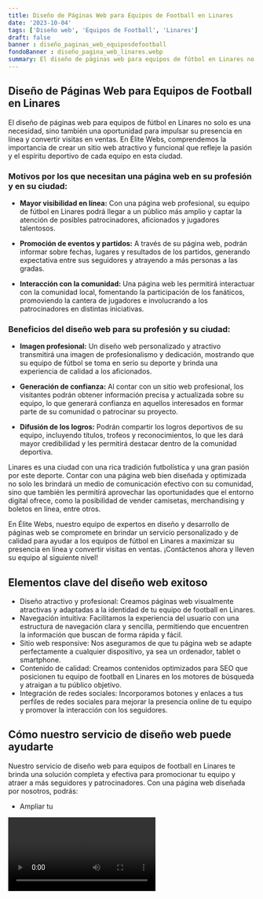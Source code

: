 ```yaml
---
title: Diseño de Páginas Web para Equipos de Football en Linares
date: '2023-10-04'
tags: ['Diseño web', 'Equipos de Football', 'Linares']
draft: false
banner : diseño_paginas_web_equiposdefootball
fondoBanner : diseño_pagina_web_linares.webp
summary: El diseño de páginas web para equipos de fútbol en Linares no solo es una necesidad, sino también una oportunidad para impulsar su presencia en línea y convertir visitas en ventas. En Élite Webs, comprendemos la importancia de crear un sitio web atractivo y funcional que refleje la pasión y el espíritu deportivo de cada equipo en esta ciudad.
---
```


## Diseño de Páginas Web para Equipos de Football en Linares

El diseño de páginas web para equipos de fútbol en Linares no solo es una necesidad, sino también una oportunidad para impulsar su presencia en línea y convertir visitas en ventas. En Élite Webs, comprendemos la importancia de crear un sitio web atractivo y funcional que refleje la pasión y el espíritu deportivo de cada equipo en esta ciudad.

### Motivos por los que necesitan una página web en su profesión y en su ciudad:

- **Mayor visibilidad en línea:** Con una página web profesional, su equipo de fútbol en Linares podrá llegar a un público más amplio y captar la atención de posibles patrocinadores, aficionados y jugadores talentosos.

- **Promoción de eventos y partidos:** A través de su página web, podrán informar sobre fechas, lugares y resultados de los partidos, generando expectativa entre sus seguidores y atrayendo a más personas a las gradas.

- **Interacción con la comunidad:** Una página web les permitirá interactuar con la comunidad local, fomentando la participación de los fanáticos, promoviendo la cantera de jugadores e involucrando a los patrocinadores en distintas iniciativas.

### Beneficios del diseño web para su profesión y su ciudad:

- **Imagen profesional:** Un diseño web personalizado y atractivo transmitirá una imagen de profesionalismo y dedicación, mostrando que su equipo de fútbol se toma en serio su deporte y brinda una experiencia de calidad a los aficionados.

- **Generación de confianza:** Al contar con un sitio web profesional, los visitantes podrán obtener información precisa y actualizada sobre su equipo, lo que generará confianza en aquellos interesados en formar parte de su comunidad o patrocinar su proyecto.

- **Difusión de los logros:** Podrán compartir los logros deportivos de su equipo, incluyendo títulos, trofeos y reconocimientos, lo que les dará mayor credibilidad y les permitirá destacar dentro de la comunidad deportiva.

Linares es una ciudad con una rica tradición futbolística y una gran pasión por este deporte. Contar con una página web bien diseñada y optimizada no solo les brindará un medio de comunicación efectivo con su comunidad, sino que también les permitirá aprovechar las oportunidades que el entorno digital ofrece, como la posibilidad de vender camisetas, merchandising y boletos en línea, entre otros.

En Élite Webs, nuestro equipo de expertos en diseño y desarrollo de páginas web se compromete en brindar un servicio personalizado y de calidad para ayudar a los equipos de fútbol en Linares a maximizar su presencia en línea y convertir visitas en ventas. ¡Contáctenos ahora y lleven su equipo al siguiente nivel!

<GifSeo />

<Cta />

## Elementos clave del diseño web exitoso

- Diseño atractivo y profesional: Creamos páginas web visualmente atractivas y adaptadas a la identidad de tu equipo de football en Linares. 
- Navegación intuitiva: Facilitamos la experiencia del usuario con una estructura de navegación clara y sencilla, permitiendo que encuentren la información que buscan de forma rápida y fácil.
- Sitio web responsive: Nos aseguramos de que tu página web se adapte perfectamente a cualquier dispositivo, ya sea un ordenador, tablet o smartphone.
- Contenido de calidad: Creamos contenidos optimizados para SEO que posicionen tu equipo de football en Linares en los motores de búsqueda y atraigan a tu público objetivo.
- Integración de redes sociales: Incorporamos botones y enlaces a tus perfiles de redes sociales para mejorar la presencia online de tu equipo y promover la interacción con los seguidores.

## Cómo nuestro servicio de diseño web puede ayudarte

Nuestro servicio de diseño web para equipos de football en Linares te brinda una solución completa y efectiva para promocionar tu equipo y atraer a más seguidores y patrocinadores. Con una página web diseñada por nosotros, podrás:

- Ampliar tu 

<Video />

<CtaBot job='Equipos de Football' city='Linares'/>

<Gmaps query='Linares+españa+maps' />